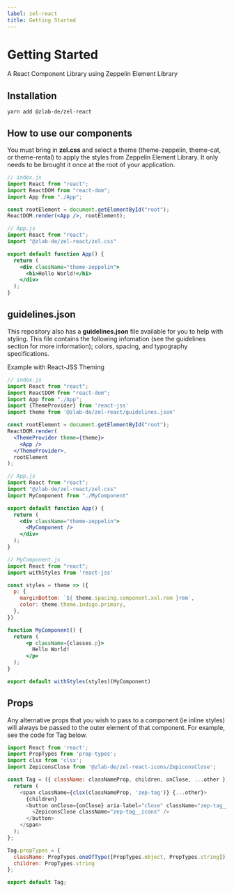 ```yaml
---
label: zel-react
title: Getting Started
---
```



# Getting Started

A React Component Library using Zeppelin Element Library

<DownloadContainer>
  <DownloadFile
    title="NPM: @zlab-de/zel-react"
    href="https://www.npmjs.com/package/@zlab-de/zel-react"
    download=""
    variant="npm"
    ariaLabel="npm"
  />

</DownloadContainer>

## Installation

```
yarn add @zlab-de/zel-react
```

## How to use our components

You must bring in **zel.css** and select a theme (theme-zeppelin, theme-cat, or theme-rental) to apply the styles from Zeppelin Element Library. It only needs to be brought it once at the root of your application.

```jsx
// index.js
import React from "react";
import ReactDOM from "react-dom";
import App from "./App";

const rootElement = document.getElementById("root");
ReactDOM.render(<App />, rootElement);

// App.js
import React from "react";
import "@zlab-de/zel-react/zel.css"

export default function App() {
  return (
    <div className="theme-zeppelin">
      <h1>Hello World!</h1>
    </div>
  );
}
```

## guidelines.json

This repository also has a **guidelines.json** file available for you to help with styling. This file contains the following infomation (see the guidelines section for more information); colors, spacing, and typography specifications.

Example with React-JSS Theming

```jsx
// index.js
import React from "react";
import ReactDOM from "react-dom";
import App from "./App";
import {ThemeProvider} from 'react-jss'
import theme from '@zlab-de/zel-react/guidelines.json'

const rootElement = document.getElementById("root");
ReactDOM.render(
  <ThemeProvider theme={theme}>
    <App />
  </ThemeProvider>,
  rootElement
);

// App.js
import React from "react";
import "@zlab-de/zel-react/zel.css"
import MyComponent from "./MyComponent"

export default function App() {
  return (
    <div className="theme-zeppelin">
      <MyComponent />
    </div>
  );
}

// MyComponent.js
import React from "react";
import withStyles from 'react-jss'

const styles = theme => ({
  p: {
    marginBottom: `${ theme.spacing.component.xxl.rem }rem`,
    color: theme.theme.indigo.primary,
  },
})

function MyComponent() {
  return (
      <p className={classes.p}>
        Hello World!
      </p>
  );
}

export default withStyles(styles)(MyComponent)
```

## Props

Any alternative props that you wish to pass to a component (ie inline styles) will always be passed to the outer element of that component. For example, see the code for Tag below.

```js
import React from 'react';
import PropTypes from 'prop-types';
import clsx from 'clsx';
import ZepiconsClose from '@zlab-de/zel-react-icons/ZepiconsClose';

const Tag = ({ className: classNameProp, children, onClose, ...other }) => {
  return (
    <span className={clsx(classNameProp, 'zep-tag')} {...other}>
      {children}
      <button onClose={onClose} aria-label="close" className="zep-tag__button">
        <ZepiconsClose className="zep-tag__icons" />
      </button>
    </span>
  );
};

Tag.propTypes = {
  className: PropTypes.oneOfType([PropTypes.object, PropTypes.string]),
  children: PropTypes.string
};

export default Tag;
```
